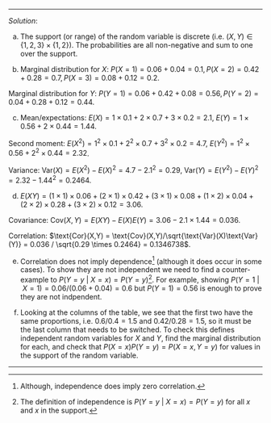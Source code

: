 
***
*Solution*:

(a) The support (or range) of the random variable is discrete (i.e. $(X,Y) \in \{1,2,3\}\times \{1,2\}$). The probabilities are all non-negative and sum to one over the support.

(b) Marginal distribution for $X$: $P(X=1) = 0.06+0.04 = 0.1, P(X=2) = 0.42+0.28 = 0.7, P(X=3) = 0.08+0.12 = 0.2$. 

Marginal distribution for $Y$: $P(Y=1) = 0.06+0.42+0.08 = 0.56, P(Y=2) = 0.04+0.28+0.12 = 0.44$.

(c) Mean/expectations: $E(X) = 1 \times 0.1 + 2 \times 0.7 + 3 \times 0.2 = 2.1$, $E(Y) = 1 \times 0.56 + 2 \times 0.44 = 1.44$. 

Second moment: $E(X^2) =  1^2 \times 0.1 + 2^2 \times 0.7 + 3^2 \times 0.2 = 4.7$, $E(Y^2) = 1^2 \times 0.56 + 2^2 \times 0.44 = 2.32$. 

Variance: $\text{Var}(X) = E(X^2) - E(X)^2 = 4.7 - 2.1^2 = 0.29$, $\text{Var}(Y) = E(Y^2) - E(Y)^2 = 2.32 - 1.44^2 = 0.2464$.

(d) $E(XY) = (1 \times 1)  \times  0.06 + (2 \times 1)  \times  0.42 + (3 \times 1)  \times  0.08 + (1 \times 2)  \times  0.04 + (2 \times 2)  \times  0.28 + (3 \times 2)  \times  0.12 = 3.06$. 

Covariance: $\text{Cov}(X,Y) = E(XY) - E(X)E(Y) = 3.06 - 2.1 \times 1.44 = 0.036$. 

Correlation: $\text{Cor}(X,Y) = \text{Cov}(X,Y)/\sqrt{\text{Var}(X)\text{Var}(Y)} = 0.036 / \sqrt{0.29 \times 0.2464} = 0.1346738$.

(e) Correlation does not imply dependence^[Although, independence does imply zero correlation.] (although it does occur in some cases). To show they are not independent we need to find a counter-example to $P(Y=y~\vert~X=x) = P(Y=y)$^[The definition of independence is $P(Y=y~\vert~X=x) = P(Y=y)$ for all $x$ and $x$ in the support.]. For example, showing $P(Y=1~\vert~X=1) = 0.06 / (0.06 + 0.04) = 0.6$ but $P(Y=1) = 0.56$ is enough to prove they are not indpendent.

(f) Looking at the columns of the table, we see that the first two have the same proportions, i.e. $0.6/0.4 = 1.5$ and $0.42/0.28 = 1.5$, so it must be the last column that needs to be switched. To check this defines independent random variables for $X$ and $Y$, find the marginal distribution for each, and check that $P(X=x)P(Y=y) = P(X=x,Y=y)$ for values in the support of the random variable.

***